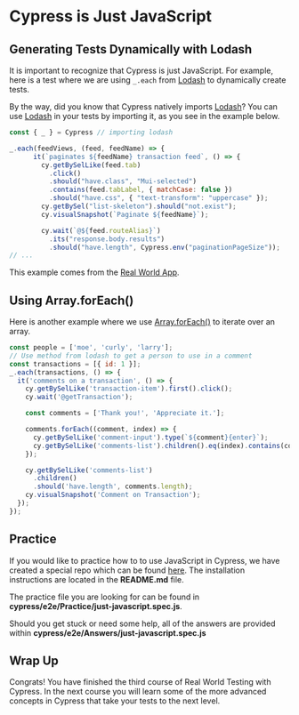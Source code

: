 # Cypress is Just JavaScript

## Generating Tests Dynamically with Lodash

It is important to recognize that Cypress is just JavaScript. For example, here is a test where we are using `_.each` from [Lodash](https://lodash.com/) to dynamically create tests.

By the way, did you know that Cypress natively imports [Lodash](https://lodash.com/)? You can use [Lodash](https://lodash.com/) in your tests by importing it, as you see in the example below.

```js
const { _ } = Cypress // importing lodash

_.each(feedViews, (feed, feedName) => {
      it(`paginates ${feedName} transaction feed`, () => {
        cy.getBySelLike(feed.tab)
          .click()
          .should("have.class", "Mui-selected")
          .contains(feed.tabLabel, { matchCase: false })
          .should("have.css", { "text-transform": "uppercase" });
        cy.getBySel("list-skeleton").should("not.exist");
        cy.visualSnapshot(`Paginate ${feedName}`);

        cy.wait(`@${feed.routeAlias}`)
          .its("response.body.results")
          .should("have.length", Cypress.env("paginationPageSize"));
// ...
```

This example comes from the [Real World App](https://github.com/cypress-io/cypress-realworld-app).

## Using Array.forEach()

Here is another example where we use [Array.forEach()](https://developer.mozilla.org/en-US/docs/Web/JavaScript/Reference/Global_Objects/Array/forEach) to iterate over an array.

```js
const people = ['moe', 'curly', 'larry'];
// Use method from lodash to get a person to use in a comment
const transactions = [{ id: 1 }];
_.each(transactions, () => {
  it('comments on a transaction', () => {
    cy.getBySelLike('transaction-item').first().click();
    cy.wait('@getTransaction');

    const comments = ['Thank you!', 'Appreciate it.'];

    comments.forEach((comment, index) => {
      cy.getBySelLike('comment-input').type(`${comment}{enter}`);
      cy.getBySelLike('comments-list').children().eq(index).contains(comment);
    });

    cy.getBySelLike('comments-list')
      .children()
      .should('have.length', comments.length);
    cy.visualSnapshot('Comment on Transaction');
  });
});
```

## Practice

If you would like to practice how to to use JavaScript in Cypress, we have created a special repo which can be found [here](https://github.com/cypress-io/cypress-realworld-testing-blog). The installation instructions are located in the **README.md** file.

The practice file you are looking for can be found in **cypress/e2e/Practice/just-javascript.spec.js**.

Should you get stuck or need some help, all of the answers are provided within **cypress/e2e/Answers/just-javascript.spec.js**

## Wrap Up

Congrats! You have finished the third course of Real World Testing with Cypress. In the next course you will learn some of the more advanced concepts in Cypress that take your tests to the next level.
